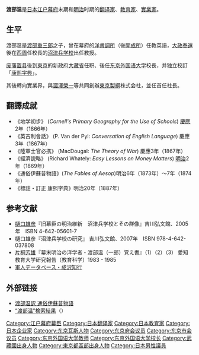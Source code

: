 '''渡部温'''{{BD|1837年||1898年||catIdx=D渡}}是[[日本|日本]][[江户幕府|江户幕府]]末期和[[明治|明治]]时期的[[翻译家|翻译家]]、[[教育家|教育家]]、[[實業家|實業家]]。

== 生平 ==
渡部温是[[渡部重三郎|渡部重三郎]]之子，曾在幕府的[[洋書調所|洋書調所]]（後[[開成学校|開成所]]）任教英語，[[大政奉還|大政奉還]]後在[[西周_(啓蒙家)|西周]]任校長的[[沼津兵学校|沼津兵学校]]出任教授。

[[废藩置县|废藩置县]]後到[[東京|東京]]的新政府[[大藏省|大藏省]]任职、後任[[东京外国语大学|东京外国语大学]]校長，并独立校訂「[[康熙字典|康熙字典]]」。

其後轉向實業界，與[[澀澤榮一|澀澤榮一]]等共同創辦[[東京製綱|東京製綱]]株式会社，並任首任社長。

== 翻譯成就 ==
*《地学初步》 (''Cornell's Primary Geography for the Use of Schools'') [[慶應|慶應]]2年（1866年）　
*《英吉利會話》 (P. Van der Pyl: ''Conversation of English Language'') 慶應3年（1867年）
*《陸軍士官必携》 (MacDougal: ''The Theory of War'') 慶應3年（1867年）
*《經濟説略》 (Richard Whately: ''Easy Lessons on Money Matters'') [[明治|明治]]2年（1869年）
*《通俗伊蘇普物語》(''The Fables of Aesop'')明治6年（1873年）～7年（1874年）
*《標註・訂正 康煕字典》明治20年（1887年）

== 参考文献 ==
{{Reflist}}
*[[樋口雄彦|樋口雄彦]]『旧幕臣の明治維新　沼津兵学校とその群像』吉川弘文館、2005年　ISBN 4-642-05601-7
*樋口雄彦『沼津兵学校の研究』 吉川弘文館、2007年　ISBN 978-4-642-037808
*[[片桐芳雄|片桐芳雄]]『幕末明治の洋学者・渡部温（一郎）覚え書』（1）（2）（3） 愛知教育大学研究報告（教育科学）1983 - 1985
*[http://www.purunus.com/index.php/成沢知行 軍人データベース・成沢知行]{{Dead link|date=2018年8月 |bot=InternetArchiveBot |fix-attempted=yes }}

== 外部链接 ==
*[https://web.archive.org/web/20040812150027/http://www.sm.rim.or.jp/~osawa/AGG/aesop/aesop-toc.html 渡部温訳 通俗伊蘇普物語]
*[http://kindai.ndl.go.jp/BIBibList.php?tpl_keyword=%e6%b8%a1%e9%83%a8%e6%b8%a9 “渡部温”検索結果]{{dead link|date=2018年3月 |bot=InternetArchiveBot |fix-attempted=yes }}（{{tsl|ja|近代デジタルライブラリー|現代數字圖書館}}）

{{DEFAULTSORT:Watanahe On}}
[[Category:江户幕府幕臣|Category:江户幕府幕臣]]
[[Category:日本翻译家|Category:日本翻译家]]
[[Category:日本教育家|Category:日本教育家]]
[[Category:日本企业家|Category:日本企业家]]
[[Category:东京瓦斯人物|Category:东京瓦斯人物]]
[[Category:东京府会议员|Category:东京府会议员]]
[[Category:东京市会议员|Category:东京市会议员]]
[[Category:东京外国语大学教师|Category:东京外国语大学教师]]
[[Category:东京外国语大学校长|Category:东京外国语大学校长]]
[[Category:武藏國出身人物|Category:武藏國出身人物]]
[[Category:東京都區部出身人物|Category:東京都區部出身人物]]
[[Category:日本男性議員|Category:日本男性議員]]